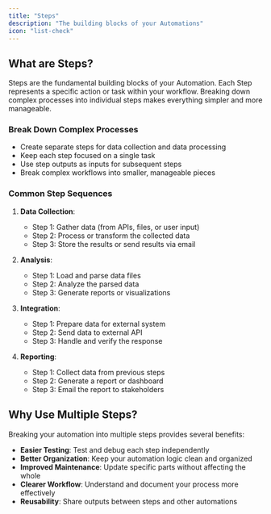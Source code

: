 ```yaml
---
title: "Steps"
description: "The building blocks of your Automations"
icon: "list-check"
---
```


## What are Steps?

Steps are the fundamental building blocks of your Automation. Each Step represents a specific action or task within your workflow. Breaking down complex processes into individual steps makes everything simpler and more manageable.

### Break Down Complex Processes

- Create separate steps for data collection and data processing
- Keep each step focused on a single task
- Use step outputs as inputs for subsequent steps
- Break complex workflows into smaller, manageable pieces

### Common Step Sequences

1. **Data Collection**:
   - Step 1: Gather data (from APIs, files, or user input)
   - Step 2: Process or transform the collected data
   - Step 3: Store the results or send results via email

2. **Analysis**:
   - Step 1: Load and parse data files
   - Step 2: Analyze the parsed data
   - Step 3: Generate reports or visualizations

3. **Integration**:
   - Step 1: Prepare data for external system
   - Step 2: Send data to external API
   - Step 3: Handle and verify the response

4. **Reporting**:
   - Step 1: Collect data from previous steps
   - Step 2: Generate a report or dashboard
   - Step 3: Email the report to stakeholders

## Why Use Multiple Steps?

Breaking your automation into multiple steps provides several benefits:

- **Easier Testing**: Test and debug each step independently
- **Better Organization**: Keep your automation logic clean and organized
- **Improved Maintenance**: Update specific parts without affecting the whole
- **Clearer Workflow**: Understand and document your process more effectively
- **Reusability**: Share outputs between steps and other automations
